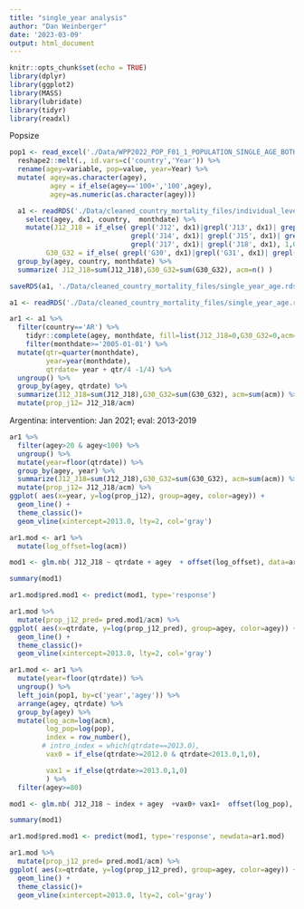 ```yaml
---
title: "single_year analysis"
author: "Dan Weinberger"
date: '2023-03-09'
output: html_document
---
```


```r
knitr::opts_chunk$set(echo = TRUE)
library(dplyr)
library(ggplot2)
library(MASS)
library(lubridate)
library(tidyr)
library(readxl)
```

Popsize
```r
pop1 <- read_excel('./Data/WPP2022_POP_F01_1_POPULATION_SINGLE_AGE_BOTH_SEXES_AR.xlsx') %>%
  reshape2::melt(., id.vars=c('country','Year')) %>%
  rename(agey=variable, pop=value, year=Year) %>%
  mutate( agey=as.character(agey),
          agey = if_else(agey=='100+','100',agey), 
          agey=as.numeric(as.character(agey)))
```


```r
  a1 <- readRDS('./Data/cleaned_country_mortality_files/individual_level_data_combined.rds') %>%
    select(agey, dx1, country,  monthdate) %>%
    mutate(J12_J18 = if_else( grepl('J12', dx1)|grepl('J13', dx1)| grepl('J13', dx1)| 
                              grepl('J14', dx1)| grepl('J15', dx1)| grepl('J16', dx1)|
                              grepl('J17', dx1)| grepl('J18', dx1), 1,0 ) ,
         G30_G32 = if_else( grepl('G30', dx1)|grepl('G31', dx1)| grepl('G32', dx1), 1,0 )) %>%
  group_by(agey, country, monthdate) %>%
  summarize( J12_J18=sum(J12_J18),G30_G32=sum(G30_G32), acm=n() )

saveRDS(a1, './Data/cleaned_country_mortality_files/single_year_age.rds')

```

```r
a1 <- readRDS('./Data/cleaned_country_mortality_files/single_year_age.rds')

ar1 <- a1 %>%
  filter(country=='AR') %>%
    tidyr::complete(agey, monthdate, fill=list(J12_J18=0,G30_G32=0,acm=0)) %>% #fills NA
    filter(monthdate>='2005-01-01') %>%
  mutate(qtr=quarter(monthdate), 
         year=year(monthdate),
         qtrdate= year + qtr/4 -1/4) %>%
  ungroup() %>%
  group_by(agey, qtrdate) %>%
  summarize(J12_J18=sum(J12_J18),G30_G32=sum(G30_G32), acm=sum(acm)) %>%
  mutate(prop_j12= J12_J18/acm)

```
Argentina: intervention: Jan 2021; eval: 2013-2019
```r

ar1 %>%
  filter(agey>20 & agey<100) %>%
  ungroup() %>%
  mutate(year=floor(qtrdate)) %>%
  group_by(agey, year) %>%
  summarize(J12_J18=sum(J12_J18),G30_G32=sum(G30_G32), acm=sum(acm)) %>%
  mutate(prop_j12= J12_J18/acm) %>%
ggplot( aes(x=year, y=log(prop_j12), group=agey, color=agey)) +
  geom_line() +
  theme_classic()+
  geom_vline(xintercept=2013.0, lty=2, col='gray')
```


```r
ar1.mod <- ar1 %>%
  mutate(log_offset=log(acm))

mod1 <- glm.nb( J12_J18 ~ qtrdate + agey  + offset(log_offset), data=ar1.mod)

summary(mod1)

ar1.mod$pred.mod1 <- predict(mod1, type='response')

ar1.mod %>%
  mutate(prop_j12_pred= pred.mod1/acm) %>%
ggplot( aes(x=qtrdate, y=log(prop_j12_pred), group=agey, color=agey)) +
  geom_line() +
  theme_classic()+
  geom_vline(xintercept=2013.0, lty=2, col='gray')
```

```r

ar1.mod <- ar1 %>%
  mutate(year=floor(qtrdate)) %>%
  ungroup() %>%
  left_join(pop1, by=c('year','agey')) %>%
  arrange(agey, qtrdate) %>%
  group_by(agey) %>%
  mutate(log_acm=log(acm),
         log_pop=log(pop),
         index = row_number(),
        # intro_index = which(qtrdate==2013.0),
         vax0 = if_else(qtrdate>=2012.0 & qtrdate<2013.0,1,0),

         vax1 = if_else(qtrdate>=2013.0,1,0)
         ) %>%
  filter(agey>=80)

mod1 <- glm.nb( J12_J18 ~ index + agey  +vax0+ vax1+  offset(log_pop), data=ar1.mod)

summary(mod1)

ar1.mod$pred.mod1 <- predict(mod1, type='response', newdata=ar1.mod)

ar1.mod %>%
  mutate(prop_j12_pred= pred.mod1/acm) %>%
ggplot( aes(x=qtrdate, y=log(prop_j12_pred), group=agey, color=agey)) +
  geom_line() +
  theme_classic()+
  geom_vline(xintercept=2013.0, lty=2, col='gray')
```







